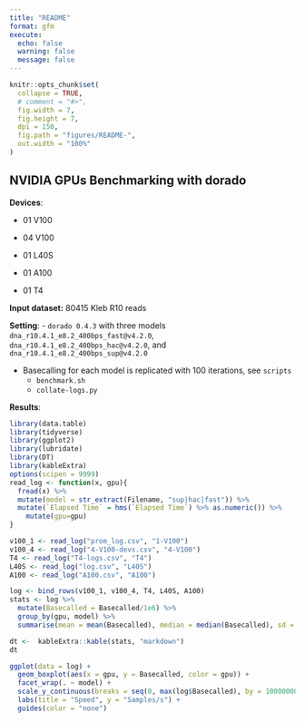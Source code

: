 ```yaml
---
title: "README"
format: gfm
execute:
  echo: false
  warning: false
  message: false
---
```


```r
knitr::opts_chunk$set(
  collapse = TRUE,
  # comment = "#>",
  fig.width = 7,
  fig.height = 7,
  dpi = 150,
  fig.path = "figures/README-",
  out.width = "100%"
)
```

## NVIDIA GPUs Benchmarking with dorado
**Devices**:

 - 01 V100
 
 - 04 V100
 
 - 01 L40S
 
 - 01 A100
 
 - 01 T4

**Input dataset:** 80415 Kleb R10 reads

**Setting**:
 - `dorado 0.4.3` with three models `dna_r10.4.1_e8.2_400bps_fast@v4.2.0`, `dna_r10.4.1_e8.2_400bps_hac@v4.2.0`, and `dna_r10.4.1_e8.2_400bps_sup@v4.2.0`

 - Basecalling for each model is replicated with 100 iterations, see `scripts`
    - `benchmark.sh`
    - `collate-logs.py`

**Results**:
```r
library(data.table)
library(tidyverse)
library(ggplot2)
library(lubridate)
library(DT)
library(kableExtra)
options(scipen = 9999)
read_log <- function(x, gpu){
  fread(x) %>% 
  mutate(model = str_extract(Filename, "sup|hac|fast")) %>% 
  mutate(`Elapsed Time` = hms(`Elapsed Time`) %>% as.numeric()) %>% 
    mutate(gpu=gpu)
}

v100_1 <- read_log("prom_log.csv", "1-V100")
v100_4 <- read_log("4-V100-devs.csv", "4-V100")
T4 <- read_log("T4-logs.csv", "T4")
L40S <- read_log("log.csv", "L40S")
A100 <- read_log("A100.csv", "A100")

log <- bind_rows(v100_1, v100_4, T4, L40S, A100)
stats <- log %>% 
  mutate(Basecalled = Basecalled/1e6) %>% 
  group_by(gpu, model) %>% 
  summarise(mean = mean(Basecalled), median = median(Basecalled), sd = sd(Basecalled))

dt <-  kableExtra::kable(stats, "markdown")
dt
```

```r
ggplot(data = log) +
  geom_boxplot(aes(x = gpu, y = Basecalled, color = gpu)) +
  facet_wrap(. ~ model) +
  scale_y_continuous(breaks = seq(0, max(log$Basecalled), by = 10000000), labels = scales::unit_format(unit = "M", scale = 1e-6)) +
  labs(title = "Speed", y = "Samples/s") +
  guides(color = "none")
```

